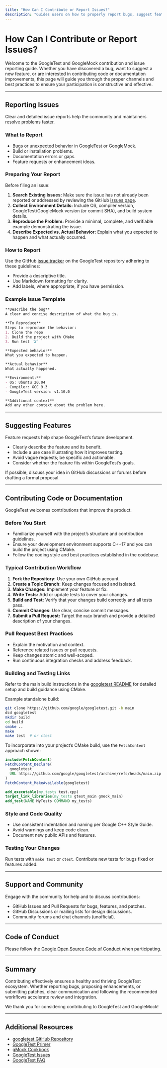 ```yaml
---
title: "How Can I Contribute or Report Issues?"
description: "Guides users on how to properly report bugs, suggest features, and contribute code or documentation, ensuring constructive community participation."
---
```


# How Can I Contribute or Report Issues?

Welcome to the GoogleTest and GoogleMock contribution and issue reporting guide. Whether you have discovered a bug, want to suggest a new feature, or are interested in contributing code or documentation improvements, this page will guide you through the proper channels and best practices to ensure your participation is constructive and effective.

---

## Reporting Issues

Clear and detailed issue reports help the community and maintainers resolve problems faster.

### What to Report

- Bugs or unexpected behavior in GoogleTest or GoogleMock.
- Build or installation problems.
- Documentation errors or gaps.
- Feature requests or enhancement ideas.

### Preparing Your Report

Before filing an issue:

1. **Search Existing Issues:** Make sure the issue has not already been reported or addressed by reviewing the GitHub [issues page](https://github.com/google/googletest/issues).
2. **Collect Environment Details:** Include OS, compiler version, GoogleTest/GoogleMock version (or commit SHA), and build system details.
3. **Reproduce the Problem:** Provide a minimal, complete, and verifiable example demonstrating the issue.
4. **Describe Expected vs. Actual Behavior:** Explain what you expected to happen and what actually occurred.

### How to Report

Use the GitHub [issue tracker](https://github.com/google/googletest/issues) on the GoogleTest repository adhering to these guidelines:

- Provide a descriptive title.
- Use Markdown formatting for clarity.
- Add labels, where appropriate, if you have permission.

### Example Issue Template

```markdown
**Describe the bug**
A clear and concise description of what the bug is.

**To Reproduce**
Steps to reproduce the behavior:
1. Clone the repo
2. Build the project with CMake
3. Run test `X`

**Expected behavior**
What you expected to happen.

**Actual behavior**
What actually happened.

**Environment:**
- OS: Ubuntu 20.04
- Compiler: GCC 9.3
- GoogleTest version: v1.10.0

**Additional context**
Add any other context about the problem here.
```

---

## Suggesting Features

Feature requests help shape GoogleTest’s future development.

- Clearly describe the feature and its benefit.
- Include a use case illustrating how it improves testing.
- Avoid vague requests; be specific and actionable.
- Consider whether the feature fits within GoogleTest’s goals.

If possible, discuss your idea in GitHub discussions or forums before drafting a formal proposal.

---

## Contributing Code or Documentation

GoogleTest welcomes contributions that improve the product.

### Before You Start

- Familiarize yourself with the project’s structure and contribution guidelines.
- Ensure your development environment supports C++17 and you can build the project using CMake.
- Follow the coding style and best practices established in the codebase.

### Typical Contribution Workflow

1. **Fork the Repository:** Use your own GitHub account.
2. **Create a Topic Branch:** Keep changes focused and isolated.
3. **Make Changes:** Implement your feature or fix.
4. **Write Tests:** Add or update tests to cover your changes.
5. **Build and Test:** Verify that your changes build correctly and all tests pass.
6. **Commit Changes:** Use clear, concise commit messages.
7. **Submit a Pull Request:** Target the `main` branch and provide a detailed description of your changes.

### Pull Request Best Practices

- Explain the motivation and context.
- Reference related issues or pull requests.
- Keep changes atomic and well-scoped.
- Run continuous integration checks and address feedback.

### Building and Testing Links

Refer to the main build instructions in the [googletest README](https://github.com/google/googletest/blob/main/README.md) for detailed setup and build guidance using CMake.

Example standalone build:

```sh
git clone https://github.com/google/googletest.git -b main
dcd googletest
mkdir build
cd build
cmake ..
make
make test  # or ctest
```

To incorporate into your project’s CMake build, use the `FetchContent` approach shown:

```cmake
include(FetchContent)
FetchContent_Declare(
  googletest
  URL https://github.com/google/googletest/archive/refs/heads/main.zip
)
FetchContent_MakeAvailable(googletest)

add_executable(my_tests test.cpp)
target_link_libraries(my_tests gtest_main gmock_main)
add_test(NAME MyTests COMMAND my_tests)
```

### Style and Code Quality

- Use consistent indentation and naming per Google C++ Style Guide.
- Avoid warnings and keep code clean.
- Document new public APIs and features.

### Testing Your Changes

Run tests with `make test` or `ctest`. Contribute new tests for bugs fixed or features added.

---

## Support and Community

Engage with the community for help and to discuss contributions:

- GitHub Issues and Pull Requests for bugs, features, and patches.
- GitHub Discussions or mailing lists for design discussions.
- Community forums and chat channels (unofficial).

---

## Code of Conduct

Please follow the [Google Open Source Code of Conduct](https://opensource.google/codeofconduct/) when participating.

---

## Summary

Contributing effectively ensures a healthy and thriving GoogleTest ecosystem. Whether reporting bugs, proposing enhancements, or submitting patches, clear communication and following the recommended workflows accelerate review and integration.

We thank you for considering contributing to GoogleTest and GoogleMock!

---

## Additional Resources

- [googletest GitHub Repository](https://github.com/google/googletest)
- [GoogleTest Primer](https://google.github.io/googletest/primer.html)
- [gMock Cookbook](https://google.github.io/googletest/gmock_cook_book.html)
- [GoogleTest Issues](https://github.com/google/googletest/issues)
- [GoogleTest FAQ](https://google.github.io/googletest/faq.html)

